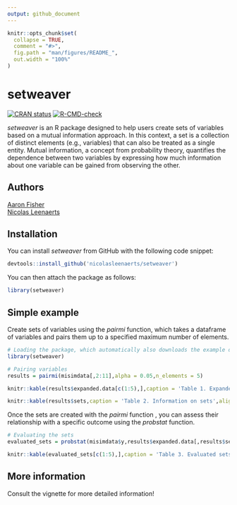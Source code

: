```yaml
---
output: github_document
---
```


```r
knitr::opts_chunk$set(
  collapse = TRUE,
  comment = "#>",
  fig.path = "man/figures/README_",
  out.width = "100%"
)
```

# setweaver

<!-- badges: start -->
[![CRAN status](https://www.r-pkg.org/badges/version/setweaver)](https://CRAN.R-project.org/package=setweaver)
[![R-CMD-check](https://github.com/nicolasleenaerts/setweaver/actions/workflows/R-CMD-check.yaml/badge.svg)](https://github.com/nicolasleenaerts/setweaver/actions/workflows/R-CMD-check.yaml)
<!-- badges: end -->

*setweaver* is an R package designed to help users create sets of variables based on a mutual information approach. In this context, a set is a collection of distinct elements (e.g., variables) that can also be treated as a single entity. Mutual information, a concept from probability theory, quantifies the dependence between two variables by expressing how much information about one variable can be gained from observing the other.

## Authors
[Aaron Fisher](https://psychology.berkeley.edu/people/aaron-fisher)\
[Nicolas Leenaerts](https://nicolasleenaerts.github.io/)

## Installation

You can install *setweaver* from GitHub with the following code snippet:

``` r
devtools::install_github('nicolasleenaerts/setweaver')
```

You can then attach the package as follows:

```r
library(setweaver)
```

## Simple example 

Create sets of variables using the *pairmi* function, which takes a dataframe of variables and pairs them up to a specified maximum number of elements. 

```r
# Loading the package, which automatically also downloads the example data (misimdata)
library(setweaver) 

# Pairing variables
results = pairmi(misimdata[,2:11],alpha = 0.05,n_elements = 5)
```

```r
knitr::kable(results$expanded.data[c(1:5),],caption = 'Table 1. Expanded Data',align = c('c'))
```

```r
knitr::kable(results$sets,caption = 'Table 2. Information on sets',align = c('c'))
```


Once the sets are created with the *pairmi* function , you can assess their relationship with a specific outcome using the *probstat* function. 

```r
# Evaluating the sets
evaluated_sets = probstat(misimdata$y,results$expanded.data[,results$sets$set],nfolds = 5)
```

```r
knitr::kable(evaluated_sets[c(1:5),],caption = 'Table 3. Evaluated sets',align = c('c'))
```

## More information

Consult the vignette for more detailed information!
